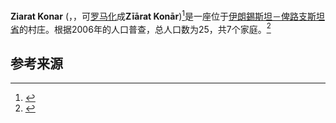 
{{Infobox settlement
|official_name =济亚拉特库纳尔
|native_name =زيارت كنار
|settlement_type        = 村庄
|pushpin_map            =Iran
|mapsize                =150px
|coordinates_region     = IR
|subdivision_type       = [[世界政區索引|世界政區索引]]
|subdivision_name = {{flag|Iran}}
|subdivision_type1 =[[伊朗省份|伊朗省份]]
|subdivision_name1 =[[錫斯坦－俾路支斯坦省|錫斯坦－俾路支斯坦省]]
|subdivision_type2 =[[县_(伊朗)|县 (伊朗)]]
|subdivision_name2 = {{tsl|en|Khash County||Khash}}
|subdivision_type3 =[[Bakhsh|Bakhsh]]
|subdivision_name3 ={{tsl|en|Irandegan District||Irandegan}}
|subdivision_type4 =[[伊朗行政区划|伊朗行政区划]]
|subdivision_name4 ={{tsl|en|Kahnuk Rural District||Kahnuk}}
|leader_title           = 
|leader_name            = 
|established_title      =
|established_date       = 
|area_total_km2           = 
|area_footnotes           = 
|population_as_of         = 2006年
|population_total =25
|population_density_km2   =auto
|timezone               = [[伊朗標準時間|伊朗標準時間]]
|utc_offset             = +3:30
|timezone_DST           = [[伊朗標準時間|伊朗標準時間]]
|utc_offset_DST         = +4:30
|coordinates_display      = %
|latd=27|latm=54|lats=00|latNS=N
|longd=60|longm=57|longs=00|longEW=E
|elevation_m            = 
|area_code              = 
|website                = 
|footnotes              =
}}
'''Ziarat Konar''' ({{lang-fa|زيارت كنار}}，{{lang-en|Ziarat Konar}}，可[[罗马化|罗马化]]成'''Zīārat Konār''')<ref>{{GEOnet3|-3743923|Ziarat Konar}}</ref>是一座位于[[伊朗|伊朗]][[錫斯坦－俾路支斯坦省|錫斯坦－俾路支斯坦省]]{{tsl|en|Khash County||Khash County}}{{tsl|en|Irandegan District||Irandegan District}}{{tsl|en|Kahnuk Rural District||Kahnuk Rural District}}的村庄。根据2006年的人口普查，总人口数为25，共7个家庭。<ref>{{IranCensus2006|11}}</ref>

== 参考来源 ==
{{reflist}}